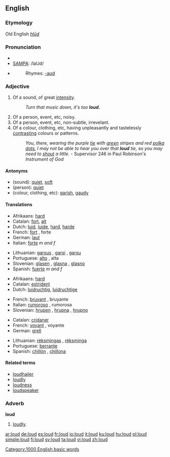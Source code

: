 ==English==

===Etymology===
Old English ''[[hlūd]]''

===Pronunciation===
*{{IPA|/laʊd/}}
*[[w:SAMPA|SAMPA]]: /laUd/
*{{audio|en-us-loud.ogg|Audio (US)}}
*:Rhymes: [[Rhymes:English:-aʊd|-aʊd]]

===Adjective===
{{en-adj2|'''loud'''|'''[[louder]]'''|'''[[loudest]]'''}}

# Of a sound, of great [[intensity]].
#:''Turn that music down, it's too '''loud.'''''
# Of a person, event, etc, noisy.
# Of a person, event, etc, non-subtle, irrevelant.
# Of a colour, clothing, etc, having unpleasantly and tastelessly  [[contrast]]ing colours or patterns.
#:''You, there, wearing the purple [[tie]] with [[green]] stripes and red [[polka dot]]s, I may not be able to hear you over that '''loud''' tie, so you may need to [[shout]] a little.'' - Supervisor 246 in Paul Robinson's ''Instrument of God''

====Antonyms====
*(sound): [[quiet]], [[soft]]
*(person): [[quiet]]
*(colour, clothing, etc): [[garish]], [[gaudy]]

====Translations====

{{trans-top|of a sound}}
*Afrikaans: [[hard]]
*Catalan: [[fort]], [[alt]]
*Dutch: [[luid]], [[luide]], [[hard]], [[harde]]
*French: [[fort#French|fort]] {{m}}, forte {{f}}
*German: [[laut]]
*Italian: [[forte#Italian|forte]] ''m and f''
{{trans-mid}}
*Lithuanian: [[garsus]] {{m}}, [[garsi]] {{f}}, [[garsu]] {{n}}
*Portuguese: [[alto#Portuguese|alto]] {{m}}, alta {{f}}
*Slovenian: [[glasen]] {{m}}, [[glasna]] {{f}}, [[glasno]] {{n}}
*Spanish: [[fuerte]] ''m and f''
{{trans-bottom}}

{{trans-top|noisy}}
*Afrikaans: [[hard]]
*Catalan: [[estrident]]
*Dutch: [[luidruchtig]], [[luidruchtige]]
{{trans-mid}}
*French: [[bruyant]] {{m}}, bruyante {{f}}
*Italian: [[rumoroso]] {{m}}, rumorosa {{f}}
*Slovenian: [[hrupen]] {{m}}, [[hrupna]] {{f}}, [[hrupno]] {{n}}
{{trans-bottom}}

{{trans-top|of a colour, clothing, etc}}
*Catalan: [[cridaner]]
*French: [[voyant]] {{m}}, voyante {{f}}
*German: [[grell]]
{{trans-mid}}
*Lithuanian: [[rėksmingas]] {{m}}, [[rėksminga]] {{f}}
*Portuguese: [[berrante]]
*Spanish: [[chillón]] {{m}}, [[chillona]] {{f}}
{{trans-bottom}}

====Related terms====
*[[loudhailer]]
*[[loudly]]
*[[loudness]]
*[[loudspeaker]]

===Adverb===
'''loud'''

# [[loudly]].

[[Category:1000 English basic words]]

[[ar:loud]]
[[de:loud]]
[[es:loud]]
[[fr:loud]]
[[io:loud]]
[[it:loud]]
[[ku:loud]]
[[hu:loud]]
[[pl:loud]]
[[simple:loud]]
[[fi:loud]]
[[sv:loud]]
[[ta:loud]]
[[vi:loud]]
[[zh:loud]]